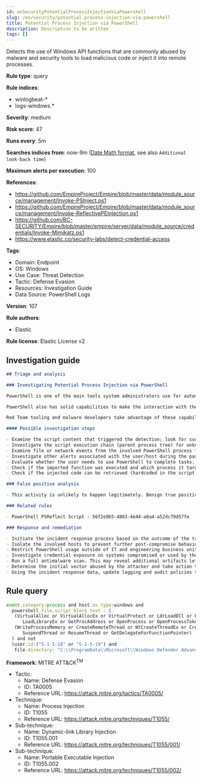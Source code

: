```yaml
---
id: enSecurityPotentialProcessInjectionViaPowershell
slug: /en/security/potential-process-injection-via-powershell
title: Potential Process Injection via PowerShell
description: Description to be written
tags: []
---
```


<div id="potential-process-injection-via-powershell"></div>

Detects the use of Windows API functions that are commonly abused by malware and security tools to load malicious code or inject it into remote processes.

**Rule type**: query

**Rule indices**: 

* winlogbeat-*
* logs-windows.*

**Severity**: medium

**Risk score**: 47

**Runs every**: 5m

**Searches indices from**: now-9m ([Date Math format](((ref))/common-options.html#date-math), see also <DocLink id="enSecurityRulesUiCreate" section="set-the-rules-schedule">`Additional look-back time`</DocLink>)

**Maximum alerts per execution**: 100

**References**: 

* https://github.com/EmpireProject/Empire/blob/master/data/module_source/management/Invoke-PSInject.ps1
* https://github.com/EmpireProject/Empire/blob/master/data/module_source/management/Invoke-ReflectivePEInjection.ps1
* https://github.com/BC-SECURITY/Empire/blob/master/empire/server/data/module_source/credentials/Invoke-Mimikatz.ps1
* https://www.elastic.co/security-labs/detect-credential-access

**Tags**: 

* Domain: Endpoint
* OS: Windows
* Use Case: Threat Detection
* Tactic: Defense Evasion
* Resources: Investigation Guide
* Data Source: PowerShell Logs

**Version**: 107

**Rule authors**: 

* Elastic

**Rule license**: Elastic License v2

## Investigation guide

```markdown
## Triage and analysis

### Investigating Potential Process Injection via PowerShell

PowerShell is one of the main tools system administrators use for automation, report routines, and other tasks. This makes it available for use in various environments, and creates an attractive way for attackers to execute code.

PowerShell also has solid capabilities to make the interaction with the Win32 API in an uncomplicated and reliable way, like the execution of inline C# code, PSReflect, Get-ProcAddress, etc.

Red Team tooling and malware developers take advantage of these capabilities to develop stagers and loaders that inject payloads directly into the memory without touching the disk to circumvent file-based security protections.

#### Possible investigation steps

- Examine the script content that triggered the detection; look for suspicious DLL imports, collection or exfiltration capabilities, suspicious functions, encoded or compressed data, and other potentially malicious characteristics.
- Investigate the script execution chain (parent process tree) for unknown processes. Examine their executable files for prevalence, whether they are located in expected locations, and if they are signed with valid digital signatures.
- Examine file or network events from the involved PowerShell process for suspicious behavior.
- Investigate other alerts associated with the user/host during the past 48 hours.
- Evaluate whether the user needs to use PowerShell to complete tasks.
- Check if the imported function was executed and which process it targeted.
- Check if the injected code can be retrieved (hardcoded in the script or on command line logs).

### False positive analysis

- This activity is unlikely to happen legitimately. Benign true positives (B-TPs) can be added as exceptions if necessary.

### Related rules

- PowerShell PSReflect Script - 56f2e9b5-4803-4e44-a0a4-a52dc79d57fe

### Response and remediation

- Initiate the incident response process based on the outcome of the triage.
- Isolate the involved hosts to prevent further post-compromise behavior.
- Restrict PowerShell usage outside of IT and engineering business units using GPOs, AppLocker, Intune, or similar software.
- Investigate credential exposure on systems compromised or used by the attacker to ensure all compromised accounts are identified. Reset passwords for these accounts and other potentially compromised credentials, such as email, business systems, and web services.
- Run a full antimalware scan. This may reveal additional artifacts left in the system, persistence mechanisms, and malware components.
- Determine the initial vector abused by the attacker and take action to prevent reinfection through the same vector.
- Using the incident response data, update logging and audit policies to improve the mean time to detect (MTTD) and the mean time to respond (MTTR).
```

## Rule query

```js
event.category:process and host.os.type:windows and
  powershell.file.script_block_text : (
   (VirtualAlloc or VirtualAllocEx or VirtualProtect or LdrLoadDll or LoadLibrary or LoadLibraryA or
      LoadLibraryEx or GetProcAddress or OpenProcess or OpenProcessToken or AdjustTokenPrivileges) and
   (WriteProcessMemory or CreateRemoteThread or NtCreateThreadEx or CreateThread or QueueUserAPC or
      SuspendThread or ResumeThread or GetDelegateForFunctionPointer)
  ) and not 
  (user.id:("S-1-5-18" or "S-1-5-19") and
   file.directory: "C:\\ProgramData\\Microsoft\\Windows Defender Advanced Threat Protection\\SenseCM")

```

**Framework**: MITRE ATT&CK<sup>TM</sup>

* Tactic:
    * Name: Defense Evasion
    * ID: TA0005
    * Reference URL: https://attack.mitre.org/tactics/TA0005/
* Technique:
    * Name: Process Injection
    * ID: T1055
    * Reference URL: https://attack.mitre.org/techniques/T1055/
* Sub-technique:
    * Name: Dynamic-link Library Injection
    * ID: T1055.001
    * Reference URL: https://attack.mitre.org/techniques/T1055/001/
* Sub-technique:
    * Name: Portable Executable Injection
    * ID: T1055.002
    * Reference URL: https://attack.mitre.org/techniques/T1055/002/

